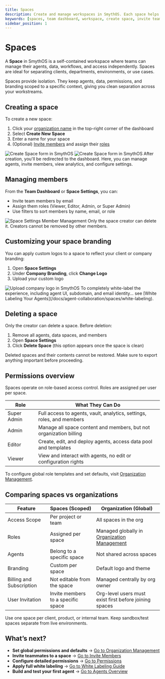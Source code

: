 ```yaml
---
title: Spaces
description: Create and manage workspaces in SmythOS. Each space helps teams organise agents, data, permissions, and branding in a secure, self-contained environment.
keywords: [spaces, team dashboard, workspace, create space, invite team, permissions, branding, white labeling, organization]
sidebar_position: 1
---
```


# Spaces

A **Space** in SmythOS is a self-contained workspace where teams can manage their agents, data, workflows, and access independently. Spaces are ideal for separating clients, departments, environments, or use cases.

<InfoCallout title="Why use spaces?">
Spaces provide isolation. They keep agents, data, permissions, and branding scoped to a specific context, giving you clean separation across your workstreams.
</InfoCallout>

<Spacer size="md" />

## Creating a space

To create a new space:

1. Click your [organization name](/docs/account-management/organization-management) in the top-right corner of the dashboard  
2. Select **Create New Space**
3. Enter a name for your space
4. (Optional) [Invite members](/docs/agent-collaboration/spaces/invite-members) and assign their [roles](/docs/agent-collaboration/permissions)

<Image src="/docs/img/agent_collaboration/create-space.jpg" alt="Create Space form in SmythOS" caption="Each space functions like a secure workspace for agents and data." />
<Image src="/docs/img/agent_collaboration/space-created-modal.jpg" alt="Create Space form in SmythOS" caption="Each space functions like a secure workspace for agents and data." />

<SuccessCallout title="You're now in your Team Dashboard">
After creation, you'll be redirected to the dashboard. Here, you can manage agents, invite members, view analytics, and configure settings.
</SuccessCallout>

<Spacer size="md" />

## Managing members

From the **Team Dashboard** or **Space Settings**, you can:

- Invite team members by email
- Assign them roles (Viewer, Editor, Admin, or Super Admin)
- Use filters to sort members by name, email, or role

<Image src="/docs/img/agent_collaboration/space-invite-members.jpg" alt="Space Settings Member Management" caption="Manage roles, branding, and member permissions from Space Settings." />
<WarningCallout title="Space creators cannot be removed">
Only the space creator can delete it. Creators cannot be removed by other members.
</WarningCallout>

<Spacer size="md" />

## Customizing your space branding

You can apply custom logos to a space to reflect your client or company branding:

1. Open **Space Settings**
2. Under **Company Branding**, click **Change Logo**
3. Upload your custom logo

<Image src="/docs/img/agent_collaboration/space-settings.jpg" alt="Upload company logo in SmythOS" caption="Customize each space’s appearance to match your client or team identity." />

<InfoCallout title="Looking for full white labeling?">
To completely white-label the experience, including agent UI, subdomain, and email identity... see [White Labeling Your Agents](/docs/agent-collaboration/spaces/white-labeling).
</InfoCallout>

<Spacer size="md" />

## Deleting a space

Only the creator can delete a space. Before deletion:

1. Remove all agents, data spaces, and members
2. Open **Space Settings**
3. Click **Delete Space** (this option appears once the space is clean)

<InfoCallout title="No recovery after deletion">
Deleted spaces and their contents cannot be restored. Make sure to export anything important before proceeding.
</InfoCallout>

<Spacer size="md" />

## Permissions overview

Spaces operate on role-based access control. Roles are assigned per user per space.

| Role         | What They Can Do                                                           |
|--------------|-----------------------------------------------------------------------------|
| Super Admin  | Full access to agents, vault, analytics, settings, roles, and members      |
| Admin        | Manage all space content and members, but not organization billing         |
| Editor       | Create, edit, and deploy agents, access data pool and templates            |
| Viewer       | View and interact with agents, no edit or configuration rights             |

To configure global role templates and set defaults, visit [Organization Management](/docs/account-management/organization-management).

<Spacer size="md" />

## Comparing spaces vs organizations

| Feature                    | Spaces (Scoped)                                                      | Organization (Global)                                                  |
|----------------------------|----------------------------------------------------------------------|------------------------------------------------------------------------|
| Access Scope               | Per project or team                                                  | All spaces in the org                                                  |
| Roles                     | Assigned per space                                                   | Managed globally in [Organization Management](/docs/account-management/organization-management) |
| Agents                    | Belong to a specific space                                           | Not shared across spaces                                               |
| Branding                  | Custom per space                                                     | Default logo and theme                                                 |
| Billing and Subscription  | Not editable from the space                                          | Managed centrally by org owner                                         |
| User Invitation           | Invite members to a specific space                                   | Org-level users must exist first before joining spaces                 |

<TipCallout title="Structure for clarity">
Use one space per client, product, or internal team. Keep sandbox/test spaces separate from live environments.
</TipCallout>

<Spacer size="md" />

## What’s next?

- **Set global permissions and defaults** → [Go to Organization Management](/docs/account-management/organization-management)
- **Invite teammates to a space** → [Go to Invite Members](/docs/agent-collaboration/spaces/invite-members)
- **Configure detailed permissions** → [Go to Permissions](/docs/agent-collaboration/permissions)
- **Apply full white labeling** → [Go to White Labeling Guide](/docs/agent-collaboration/spaces/white-labeling)
- **Build and test your first agent** → [Go to Agents Overview](/docs/agent-studio/build-agents/agent-overview)
